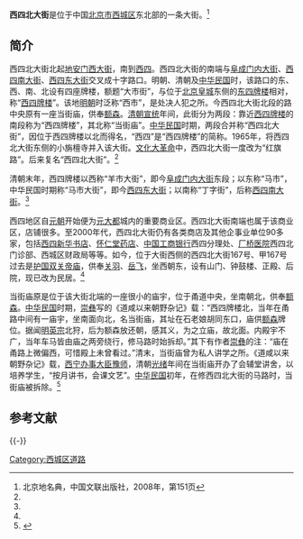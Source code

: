 {{Coord|39.92536|116.36714|type:landmark_region:CN-11_source:GoogleMaps|display=title}}
{{Infobox China Road
|路牌类型 = Beijing
|道路方向 = NS
|中文道路名称 = 西四北大街
|道路名称拼音 = XISI BEIDAJIE
|图片 = Xisi North St south of Ping'anli (20211005120621).jpg
|图片说明 = 摄于平安里路口南公交站
|道路属性 = 
|道路总长度 = 
|车速限制 = 
|行车线数量 = 
|所在地区 = [[北京市|北京市]][[西城区|西城区]]
|起点 = [[地安门西大街|地安门西大街]]
|终点 = [[西四|西四]]
|路段主要建筑 = [[护国双关帝庙|护国双关帝庙]]
}}

'''西四北大街'''是位于中国[[北京市|北京市]][[西城区|西城区]]东北部的一条大街。<ref name=bjdmd>北京地名典，中国文联出版社，2008年，第151页</ref>

==简介==
西四北大街北起[[地安门西大街|地安门西大街]]，南到[[西四|西四]]。西四北大街的南端与[[阜成门内大街|阜成门内大街]]、[[西四南大街|西四南大街]]、[[西四东大街|西四东大街]]交叉成十字路口。明朝、清朝及[[中华民国|中华民国]]时，该路口的东、西、南、北设有四座牌楼，额题“大市街”，与位于[[北京皇城|北京皇城]]东侧的[[东四牌楼|东四牌楼]]相对，称“[[西四牌楼|西四牌楼]]”。该地[[明朝|明朝]]时泛称“西市”，是处决人犯之所。今西四北大街北段的路中央原有一座当街庙，供奉[[额森|额森]]。[[清朝|清朝]][[宣统|宣统]]年间，此街分为两段：靠近[[西四牌楼|西四牌楼]]的南段称为“西四牌楼”，其北称“当街庙”。[[中华民国|中华民国]]时期，两段合并称“西四北大街”，因位于西四牌楼以北而得名，“西四”是“西四牌楼”的简称。1965年，将西四北大街东侧的小旃檀寺并入该大街。[[文化大革命|文化大革命]]中，西四北大街一度改为“红旗路”。后来复名“西四北大街”。<ref name=bjdmd/>

清朝末年，西四牌楼以西称“羊市大街”，即今[[阜成门内大街|阜成门内大街]]东段；以东称“马市”，中华民国时期称“马市大街”，即今[[西四东大街|西四东大街]]；以南称“丁字街”，后称[[西四南大街|西四南大街]]。<ref name=bjdmd/>

西四地区自[[元朝|元朝]]开始便为[[元大都|元大都]]城内的重要商业区。西四北大街南端也属于该商业区，店铺很多。至2000年代，西四北大街仍有各类商店及其他企事业单位90多家，包括[[西四新华书店|西四新华书店]]、[[怀仁堂药店|怀仁堂药店]]、[[中国工商银行|中国工商银行]]西四分理处、[[厂桥医院|厂桥医院]]西四北门诊部、西城区财政局等等。如今，位于大街西侧的西四北大街167号、甲167号过去是[[护国双关帝庙|护国双关帝庙]]，供奉[[关羽|关羽]]、[[岳飞|岳飞]]，坐西朝东，设有山门、钟鼓楼、正殿、后院，现已改为民居。<ref name=bjdmd/>

当街庙原是位于该大街北端的一座很小的庙宇，位于甬道中央，坐南朝北，供奉[[额森|额森]]。[[中华民国|中华民国]]时期，[[崇彝|崇彝]]写的《道咸以来朝野杂记》载：“西四牌楼北，当年在甬路中间有一庙宇，坐南面向北，名当街庙，其址在石老娘胡同东口，庙供[[额森|额森]]牌位。据闻[[明英宗|明英宗]]北狩，后为额森放还朝，感其义，为之立庙，故北面。内殿宇不广，当年车马皆由庙之两旁绕行，修马路时始拆却。”其下有作者[[崇彝|崇彝]]的注：“庙在甬路上微偏西，可惜殿上未曾看过。”清末，当街庙曾为私人讲学之所。《道咸以来朝野杂记》载，[[西宁办事大臣|西宁办事大臣]][[豫师|豫师]]，清朝[[光绪|光绪]]年间在当街庙开办了会辅堂讲舍，以培养学生，“按月讲书，会课文艺”。[[中华民国|中华民国]]初年，在修西四北大街的马路时，当街庙被拆除。<ref>{{Cite web |url=http://www.bj.chinanews.com/news/2005/2005-08-23/1/6418.html |title=西四的“当街庙”，北京网，2005-08-23 |access-date=2013-04-17 |archive-date=2016-03-05 |archive-url=https://web.archive.org/web/20160305070226/http://www.bj.chinanews.com/news/2005/2005-08-23/1/6418.html |dead-url=no }}</ref>

== 参考文献 ==
{{Reflist}}

{{-}}
{{宣武门大街}}

[[Category:西城区道路|Category:西城区道路]]
